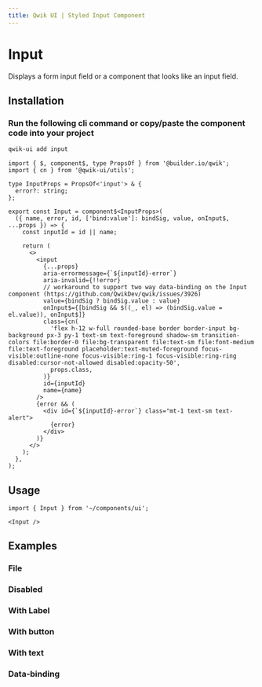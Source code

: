 ```yaml
---
title: Qwik UI | Styled Input Component
---
```




<StatusBanner status={statusByComponent.styled.Input} />

# Input

Displays a form input field or a component that looks like an input field.

<ShowcaseHero />

## Installation

### Run the following cli command or copy/paste the component code into your project

```sh
qwik-ui add input
```

```tsx
import { $, component$, type PropsOf } from '@builder.io/qwik';
import { cn } from '@qwik-ui/utils';

type InputProps = PropsOf<'input'> & {
  error?: string;
};

export const Input = component$<InputProps>(
  ({ name, error, id, ['bind:value']: bindSig, value, onInput$, ...props }) => {
    const inputId = id || name;

    return (
      <>
        <input
          {...props}
          aria-errormessage={`${inputId}-error`}
          aria-invalid={!!error}
          // workaround to support two way data-binding on the Input component (https://github.com/QwikDev/qwik/issues/3926)
          value={bindSig ? bindSig.value : value}
          onInput$={[bindSig && $((_, el) => (bindSig.value = el.value)), onInput$]}
          class={cn(
            'flex h-12 w-full rounded-base border border-input bg-background px-3 py-1 text-sm text-foreground shadow-sm transition-colors file:border-0 file:bg-transparent file:text-sm file:font-medium file:text-foreground placeholder:text-muted-foreground focus-visible:outline-none focus-visible:ring-1 focus-visible:ring-ring disabled:cursor-not-allowed disabled:opacity-50',
            props.class,
          )}
          id={inputId}
          name={name}
        />
        {error && (
          <div id={`${inputId}-error`} class="mt-1 text-sm text-alert">
            {error}
          </div>
        )}
      </>
    );
  },
);
```

## Usage

```tsx
import { Input } from '~/components/ui';
```

```tsx
<Input />
```

## Examples

### File

<ShowcaseFile />

### Disabled

<ShowcaseDisabled />

### With Label

<ShowcaseWithLabel />

### With button

<ShowcaseWithButton />

### With text

<ShowcaseWithText />

### Data-binding

<ShowcaseDataBinding />
